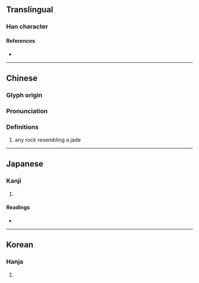 {{character info}}
==Translingual==

===Han character===
{{Han char|rn=96|rad=玉|as=05|sn=9|four=13160|canj=MGIR|ids=⿰𤣩台}}

====References====
* {{Han ref|kx=0729.180|dkj=20912|dj=1141.090|hdz=21109.060|uh=73C6|ud=29638|bh=CFD4|bd=53204}}

----

==Chinese==
{{zh-forms}}

===Glyph origin===
{{Han etym}}

===Pronunciation===
{{zh-pron
|m=yí
|c=ji4
|mc=y
|oc=y
|cat=
}}

===Definitions===
{{zh-hanzi}}

# any rock resembling a jade

----

==Japanese==

===Kanji===
{{ja-kanji|grade=|rs=玉05}}

# {{rfdef|ja|sort=玉05}}

====Readings====
* {{ja-readings|on=[[い]] (i), [[たい]] (tai)|kun=}}

----

==Korean==

===Hanja===
{{ko-hanja|hangeul=이|eumhun=|rv=i|mr=i|y=i}}

# {{rfdef|ko|sort=玉05}}